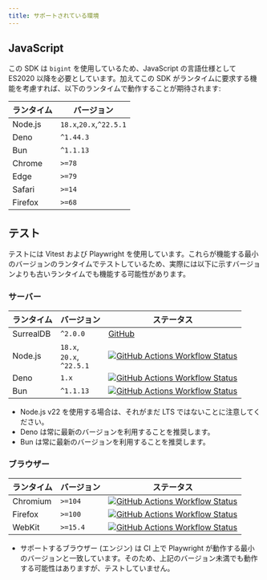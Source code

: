 ```yaml
---
title: サポートされている環境
---
```



## JavaScript

この SDK は `bigint` を使用しているため、JavaScript の言語仕様として ES2020 以降を必要としています。加えてこの SDK がランタイムに要求する機能を考慮すれば、以下のランタイムで動作することが期待されます:

| ランタイム | バージョン |
| --- | --- |
| Node.js | `18.x`,`20.x`,`^22.5.1` |
| Deno | `^1.44.3` |
| Bun | `^1.1.13` |
| Chrome  | `>=78` |
| Edge    | `>=79` |
| Safari  | `>=14` |
| Firefox | `>=68` |

## テスト

テストには Vitest および Playwright を使用しています。これらが機能する最小のバージョンのランタイムでテストしているため、実際には以下に示すバージョンよりも古いランタイムでも機能する可能性があります。

### サーバー

| ランタイム | バージョン | ステータス |
| --- | --- | --- |
| SurrealDB | `^2.0.0` | [GitHub](https://github.com/surrealdb/surrealdb) |
| Node.js   | `18.x`,<br/>`20.x`,<br/>`^22.5.1` | [![GitHub Actions Workflow Status](https://img.shields.io/github/actions/workflow/status/tai-kun/surrealdb.js/nodejs.yml?branch=main&logo=Node.js&label=Node.js)](https://github.com/tai-kun/surrealdb.js/actions/workflows/nodejs.yml) |
| Deno      | `1.x` | [![GitHub Actions Workflow Status](https://img.shields.io/github/actions/workflow/status/tai-kun/surrealdb.js/deno.yml?branch=main&logo=Deno&label=Deno)](https://github.com/tai-kun/surrealdb.js/actions/workflows/deno.yml) |
| Bun       | `^1.1.13` | [![GitHub Actions Workflow Status](https://img.shields.io/github/actions/workflow/status/tai-kun/surrealdb.js/bun.yml?branch=main&logo=Bun&label=Bun)](https://github.com/tai-kun/surrealdb.js/actions/workflows/bun.yml) |

- Node.js v22 を使用する場合は、それがまだ LTS ではないことに注意してください。
- Deno は常に最新のバージョンを利用することを推奨します。
- Bun は常に最新のバージョンを利用することを推奨します。

### ブラウザー

| ランタイム | バージョン | ステータス |
| --- | --- | --- |
| Chromium  | `>=104` | [![GitHub Actions Workflow Status](https://img.shields.io/github/actions/workflow/status/tai-kun/surrealdb.js/chromium.yml?branch=main&logo=googlechrome&label=Chromium)](https://github.com/tai-kun/surrealdb.js/actions/workflows/chromium.yml) |
| Firefox | `>=100` | [![GitHub Actions Workflow Status](https://img.shields.io/github/actions/workflow/status/tai-kun/surrealdb.js/firefox.yml?branch=main&logo=Firefox&label=Firefox)](https://github.com/tai-kun/surrealdb.js/actions/workflows/firefox.yml) |
| WebKit  | `>=15.4` | [![GitHub Actions Workflow Status](https://img.shields.io/github/actions/workflow/status/tai-kun/surrealdb.js/webkit.yml?branch=main&style=flat&logo=safari&label=WebKit)](https://github.com/tai-kun/surrealdb.js/actions/workflows/webkit.yml) |

- サポートするブラウザー (エンジン) は CI 上で Playwright が動作する最小のバージョンと一致しています。そのため、上記のバージョン未満でも動作する可能性はありますが、テストしていません。
